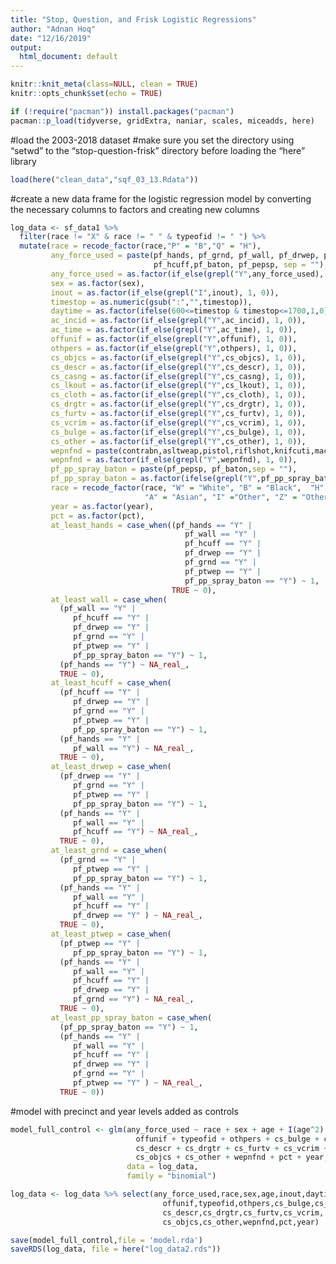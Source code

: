 ---
title: "Stop, Question, and Frisk Logistic Regressions"
author: "Adnan Hoq"
date: "12/16/2019"
output:
  html_document: default
---

```{r setup, include=FALSE}
knitr::knit_meta(class=NULL, clean = TRUE)
knitr::opts_chunk$set(echo = TRUE)
```


```{r include=FALSE}
if (!require("pacman")) install.packages("pacman")
pacman::p_load(tidyverse, gridExtra, naniar, scales, miceadds, here)

```

#load the 2003-2018 dataset
#make sure you set the directory using "setwd" to the "stop-question-frisk" directory before loading the "here" library

```{r load-data}

load(here("clean_data","sqf_03_13.Rdata"))

```


#create a new data frame for the logistic regression model by converting the necessary columns to factors and creating new columns

```{r create-data-frame}

log_data <- sf_data1 %>%
  filter(race != "X" & race != " " & typeofid != " ") %>%
  mutate(race = recode_factor(race,"P" = "B","Q" = "H"),
         any_force_used = paste(pf_hands, pf_grnd, pf_wall, pf_drwep, pf_ptwep,
                                pf_hcuff,pf_baton, pf_pepsp, sep = ""),
         any_force_used = as.factor(if_else(grepl("Y",any_force_used), 1, 0)),
         sex = as.factor(sex),
         inout = as.factor(if_else(grepl("I",inout), 1, 0)),
         timestop = as.numeric(gsub(":","",timestop)),
         daytime = as.factor(ifelse(600<=timestop & timestop<=1700,1,0)),
         ac_incid = as.factor(if_else(grepl("Y",ac_incid), 1, 0)),
         ac_time = as.factor(if_else(grepl("Y",ac_time), 1, 0)),
         offunif = as.factor(if_else(grepl("Y",offunif), 1, 0)),
         othpers = as.factor(if_else(grepl("Y",othpers), 1, 0)),
         cs_objcs = as.factor(if_else(grepl("Y",cs_objcs), 1, 0)),
         cs_descr = as.factor(if_else(grepl("Y",cs_descr), 1, 0)),
         cs_casng = as.factor(if_else(grepl("Y",cs_casng), 1, 0)),
         cs_lkout = as.factor(if_else(grepl("Y",cs_lkout), 1, 0)),
         cs_cloth = as.factor(if_else(grepl("Y",cs_cloth), 1, 0)),
         cs_drgtr = as.factor(if_else(grepl("Y",cs_drgtr), 1, 0)),
         cs_furtv = as.factor(if_else(grepl("Y",cs_furtv), 1, 0)),
         cs_vcrim = as.factor(if_else(grepl("Y",cs_vcrim), 1, 0)),
         cs_bulge = as.factor(if_else(grepl("Y",cs_bulge), 1, 0)),
         cs_other = as.factor(if_else(grepl("Y",cs_other), 1, 0)),
         wepnfnd = paste(contrabn,asltweap,pistol,riflshot,knifcuti,machgun,othrweap, sep = ""),
         wepnfnd = as.factor(if_else(grepl("Y",wepnfnd), 1, 0)),
         pf_pp_spray_baton = paste(pf_pepsp, pf_baton,sep = ""),
         pf_pp_spray_baton = as.factor(ifelse(grepl("Y",pf_pp_spray_baton), "Y", "N")),
         race = recode_factor(race, "W" = "White", "B" = "Black",  "H" ="Hispanic",
                              "A" = "Asian", "I" ="Other", "Z" = "Other"),
         year = as.factor(year),
         pct = as.factor(pct),
         at_least_hands = case_when((pf_hands == "Y" |
                                       pf_wall == "Y" |
                                       pf_hcuff == "Y" |
                                       pf_drwep == "Y" |
                                       pf_grnd == "Y" |
                                       pf_ptwep == "Y" |
                                       pf_pp_spray_baton == "Y") ~ 1,
                                    TRUE ~ 0),
         at_least_wall = case_when(
           (pf_wall == "Y" |
              pf_hcuff == "Y" |
              pf_drwep == "Y" |
              pf_grnd == "Y" |
              pf_ptwep == "Y" |
              pf_pp_spray_baton == "Y") ~ 1,
           (pf_hands == "Y") ~ NA_real_,
           TRUE ~ 0),
         at_least_hcuff = case_when(
           (pf_hcuff == "Y" |
              pf_drwep == "Y" |
              pf_grnd == "Y" |
              pf_ptwep == "Y" |
              pf_pp_spray_baton == "Y") ~ 1,
           (pf_hands == "Y" |
              pf_wall == "Y") ~ NA_real_,
           TRUE ~ 0),
         at_least_drwep = case_when(
           (pf_drwep == "Y" |
              pf_grnd == "Y" |
              pf_ptwep == "Y" |
              pf_pp_spray_baton == "Y") ~ 1,
           (pf_hands == "Y" |
              pf_wall == "Y" |
              pf_hcuff == "Y") ~ NA_real_,
           TRUE ~ 0),
         at_least_grnd = case_when(
           (pf_grnd == "Y" |
              pf_ptwep == "Y" |
              pf_pp_spray_baton == "Y") ~ 1,
           (pf_hands == "Y" |
              pf_wall == "Y" |
              pf_hcuff == "Y" |
              pf_drwep == "Y" ) ~ NA_real_,
           TRUE ~ 0),
         at_least_ptwep = case_when(
           (pf_ptwep == "Y" |
              pf_pp_spray_baton == "Y") ~ 1,
           (pf_hands == "Y" |
              pf_wall == "Y" |
              pf_hcuff == "Y" |
              pf_drwep == "Y" |
              pf_grnd == "Y") ~ NA_real_,
           TRUE ~ 0),
         at_least_pp_spray_baton = case_when(
           (pf_pp_spray_baton == "Y") ~ 1,
           (pf_hands == "Y" |
              pf_wall == "Y" |
              pf_hcuff == "Y" |
              pf_drwep == "Y" |
              pf_grnd == "Y" |
              pf_ptwep == "Y" ) ~ NA_real_,
           TRUE ~ 0))

```


#model with precinct and year levels added as controls
```{r model-no-control}
model_full_control <- glm(any_force_used ~ race + sex + age + I(age^2) + inout + daytime + ac_incid + ac_time +
                            offunif + typeofid + othpers + cs_bulge + cs_cloth + cs_casng + cs_lkout +
                            cs_descr + cs_drgtr + cs_furtv + cs_vcrim +
                            cs_objcs + cs_other + wepnfnd + pct + year,
                          data = log_data,
                          family = "binomial")
```

```{r second-data-frame}
log_data <- log_data %>% select(any_force_used,race,sex,age,inout,daytime,ac_incid,ac_time,
                                  offunif,typeofid,othpers,cs_bulge,cs_cloth,cs_casng,cs_lkout,
                                  cs_descr,cs_drgtr,cs_furtv,cs_vcrim,
                                  cs_objcs,cs_other,wepnfnd,pct,year)
```

```{r save-outputs}
save(model_full_control,file = 'model.rda')
saveRDS(log_data, file = here("log_data2.rds"))
```


